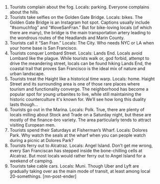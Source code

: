 1. Tourists complain about the fog. Locals: parking.
Everyone complains about the hills.
2. Tourists take selfies on the Golden Gate Bridge. Locals: bikes.
The Golden Gate Bridge is an Instagram hot spot. Captions usually include “#somuchfog” and “#loveSanFran.” But for bike-loving locals (of which there are many), the bridge is the main transportation artery leading to the wondrous routes of the Headlands and Marin County.
3. Tourists call it “San Fran.” Locals: The City.
Who needs NYC or LA when your home base is San Francisco.
4. Tourists conquer Lombard Street. Locals: Lands End.
Locals avoid Lombard like the plague. While tourists walk or, god forbid, attempt to drive the meandering street, locals can be found hiking Lands End, the coastal trail that proves San Francisco is the ideal mix of nature and urban landscape.
5. Tourists treat the Haight like a historical time warp. Locals: home.
Haight Street and its surrounding area is one of those rare places where tourism and functionality converge. The neighborhood has become a popular spot for young urbanites to live, while still maintaining the historic counterculture it's known for. We’ll see how long this duality lasts though…
6. Tourists go out in the Marina. Locals: Polk.
True, there are plenty of locals milling about Stock and Trade on a Saturday night, but these are mostly of the finance-bro variety. The area particularly tends to attract visiting European men.
7. Tourists spend their Saturdays at Fisherman’s Wharf. Locals: Dolores Park.
Why watch the seals at the wharf when you can people watch during a picnic at Dolores Park?
8. Tourists ferry out to Alcatraz. Locals: Angel Island.
Don’t get me wrong, every San Franciscan has stepped inside the bone-chilling cells at Alcatraz. But most locals would rather ferry out to Angel Island for a weekend of camping.
9. Tourists take cable cars. Locals: Muni.
Though Uber and Lyft are gradually taking over as the main mode of transit, at least among local 20-somethings. [mn-post-ender]